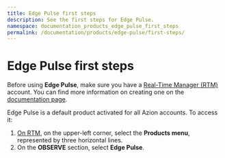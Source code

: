 ```yaml
---
title: Edge Pulse first steps
description: See the first steps for Edge Pulse.
namespace: documentation_products_edge_pulse_first_steps
permalink: /documentation/products/edge-pulse/first-steps/
---
```


# Edge Pulse first steps

Before using **Edge Pulse**, make sure you have a [Real-Time Manager (RTM)](https://manager.azion.com/) account. You can find more information on creating one on the [documentation page](/en/documentation/products/accounts/creating-account/).

Edge Pulse is a default product activated for all Azion accounts. To access it:

1. [On RTM](https://manager.azion.com/), on the upper-left corner, select the **Products menu**, represented by three horizontal lines.
2. On the **OBSERVE** section, select **Edge Pulse**.

